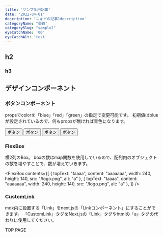 ```yaml
---
title: 'サンプル用記事'
date: '2022-04-01'
description: 'ニキビの記事1description'
categoryName: "美白"
categorySlug: "sample2"
eyeCatchName: '00'
eyeCatchAlt: 'test'
---
```


## h2

### h3

## デザインコンポーネント

### ボタンコンポーネント

propsでcolorを「blue」「red」「green」の指定で変更可能です。
初期値はblueが設定されているので、何もpropsが無ければ青色になります。

<Button>ボタン</Button>
<Button color="green">ボタン</Button>
<Button color="red">ボタン</Button>
<Button color="gray">ボタン</Button>

### FlexBox

横2列のBox。
boxの数はmap関数を使用しているので、配列内のオブジェクトの数を増やすことで、数が増えていきます。

<FlexBox contents={[
  { topText: "taaaa", content: "aaaaaaa", width: 240, height: 140, src: "/logo.png", alt: "a" },
  { topText: "taaaa", content: "aaaaaaa", width: 240, height: 140, src: "/logo.png", alt: "a" },
]} />

### CustomLink

mdx内に設置する「Link」をnext.jsの「Linkコンポーネント」にすることができます。
「CustomLink」タグをNext.jsの「Link」タグやhtmlの「a」タグの代わりに使用してください。

<CustomLink href="/">TOP PAGE</CustomLink>
